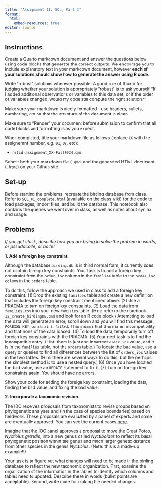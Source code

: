 ```yaml
---
title: "Assignment 11: SQL, Part I"
format: 
  html:
    embed-resources: true
editor: source
---
```


## Instructions

Create a Quarto markdown document and answer the questions below using code blocks that generate the correct outputs. We encourage you to include explanatory text in your markdown document, however **each of your solutions should show how to generate the answer using R code**.

Write "robust" solutions wherever possible. A good rule of thumb for judging whether your solution is appropriately "robust" is to ask yourself "If I added additional observations or variables to this data set, or if the order of variables changed, would my code still compute the right solution?"

Make sure your markdown is nicely formatted -- use headers, bullets, numbering, etc so that the structure of the document is clear.

Make sure to "Render" your document before submission to confirm that all code blocks and formatting is as you expect.

When completed, title your markdown file as follows (replace `XX` with the assignemnt number, e.g. `01`, `02`, etc):

-   `netid-assignment_XX-Fall2024.qmd`

Submit both your markdown file (`.qmd`) and the generated HTML document (`.html`) on your Github site.


## Set-up 

Before starting the problems, recreate the birding database from class. Refer to `SQL_01_complete.html` (available on the class wiki) for the code to load packages, import files, and build the database. This notebook also contains the queries we went over in class, as well as notes about syntax and usage. 

## Problems

*If you get stuck, describe how you are trying to solve the problem in words, or pseudocode, or both!!*

**1. Add a foreign key constraint.**

Although the database `birding.db` is in third normal form, it currently does not contain foreign key constraints. Your task is to add a foreign key constraint from the `order_ioc` column in the `families` table to the `order_ioc column` in the `orders` table. 

To do this, follow the approach we used in class to add a foreign key constraint. (1) Drop the existing `families` table and create a new definition that includes the foreign key constraint mentioned above. (2) Use a PRAGMA to turn on foreign key constraints. (3) Load the data from `families.csv` into your new `families` table. (Hint: refer to the notebook `12_create_birdingDB.qmd` and look for an R code block.) Attempting to load the data will generate an error; scroll down and you will find this message: `FOREIGN KEY constraint failed`. This means that there is an incompatibility and that none of the data loaded. (4) To load the data, temporarily turn off foreign key constraints with the PRAGMA. (5) Your next task is to find the incompatible entry. (Hint: there is just one incorrect `order_ioc` value, and it is in the `families` table, not the `orders` table.) To locate the bad value, use a query or queries to find all differences between the list of `orders_ioc` values in the two tables. (Hint: there are several ways to do this, but the perhaps the simplest method is to use a nested query.) (6) Once you have located the bad value, use an `UPDATE` statement to fix it. (7) Turn on foreign key constraints again. You should have no errors.

Show your code for adding the foreign key constraint, loading the data, finding the bad value, and fixing the bad value.

**2. Incorporate a taxonomic revision.** 

The IOC receives proposals from taxonomists to revise groups based on phylogenetic analyses and (in the case of species boundaries) based on fieldwork. These proposals are evaluated by a panel of experts and some are eventually approved. You can see the current cases [here](https://www.worldbirdnames.org/new/updates/proposed-splits/).

Imagine that the IOC panel approves a proposal to move the Great Potoo, *Nyctibius grandis*, into a new genus called *Nyctiboides* to reflect its basal phylogenetic position within the genus and much larger genetic distance from other species in the genus *Nyctibius*. (Note: this is a made-up example!!) 

Your task is to figure out what changes will need to be made in the birding database to reflect the new taxonomic organization. First, examine the organization of the information in the tables to identify which columns and tables need to updated. Describe these in words (bullet points are acceptable). Second, write code for making the needed changes.


